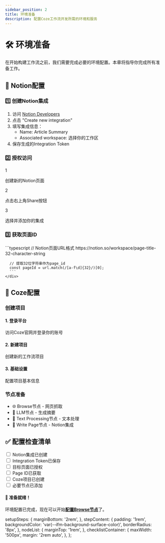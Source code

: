 ```yaml
---
sidebar_position: 2
title: 环境准备
description: 配置Coze工作流开发所需的环境和服务
---
```



# 🛠️ 环境准备

<div className="hero shadow--md">
  <div className="container">
    <p>
      在开始构建工作流之前，我们需要完成必要的环境配置。本章将指导你完成所有准备工作。
    </p>
  </div>
</div>

## 📘 Notion配置

<div className="setup-steps">

<Tabs>
  <TabItem value="integration" label="创建集成" default>
    <div className="step-content">
      <h3>1️⃣ 创建Notion集成</h3>
      <ol>
        <li>访问 <a href="https://developers.notion.com/" target="_blank">Notion Developers</a></li>
        <li>点击 "Create new integration"</li>
        <li>
          填写集成信息：
          <ul>
            <li>Name: Article Summary</li>
            <li>Associated workspace: 选择你的工作区</li>
          </ul>
        </li>
        <li>保存生成的Integration Token</li>
      </ol>
    </div>
  </TabItem>
  <TabItem value="auth" label="页面授权">
    <div className="step-content">
      <h3>2️⃣ 授权访问</h3>
      <div className="steps-container">
        <div className="step">
          <span className="step-number">1</span>
          <p>创建新的Notion页面</p>
        </div>
        <div className="step">
          <span className="step-number">2</span>
          <p>点击右上角Share按钮</p>
        </div>
        <div className="step">
          <span className="step-number">3</span>
          <p>选择并添加你的集成</p>
        </div>
      </div>
    </div>
  </TabItem>
  <TabItem value="pageid" label="获取Page ID">
    <div className="step-content">
      <h3>3️⃣ 获取页面ID</h3>
      ```typescript
      // Notion页面URL格式
      https://notion.so/workspace/page-title-32-character-string
      
      // 提取32位字符串作为page_id
      const pageId = url.match(/[a-f\d]{32}/)[0];
      ```
    </div>
  </TabItem>
</Tabs>

</div>

## 🤖 Coze配置

<div className="coze-setup">

### 创建项目

<div className="setup-grid">
  <div className="setup-card">
    <h4>1. 登录平台</h4>
    <p>访问Coze官网并登录你的账号</p>
  </div>
  <div className="setup-card">
    <h4>2. 新建项目</h4>
    <p>创建新的工作流项目</p>
  </div>
  <div className="setup-card">
    <h4>3. 基础设置</h4>
    <p>配置项目基本信息</p>
  </div>
</div>

### 节点准备

<div className="node-list">
  <Admonition type="info" title="必要节点">
    <ul>
      <li>🌐 Browse节点 - 网页抓取</li>
      <li>🤖 LLM节点 - 生成摘要</li>
      <li>📝 Text Processing节点 - 文本处理</li>
      <li>💾 Write Page节点 - Notion集成</li>
    </ul>
  </Admonition>
</div>

</div>

## ✅ 配置检查清单

<div className="checklist-container">
  <div className="checklist">
    <div className="checklist-item">
      <input type="checkbox" id="check1" />
      <label htmlFor="check1">Notion集成已创建</label>
    </div>
    <div className="checklist-item">
      <input type="checkbox" id="check2" />
      <label htmlFor="check2">Integration Token已保存</label>
    </div>
    <div className="checklist-item">
      <input type="checkbox" id="check3" />
      <label htmlFor="check3">目标页面已授权</label>
    </div>
    <div className="checklist-item">
      <input type="checkbox" id="check4" />
      <label htmlFor="check4">Page ID已获取</label>
    </div>
    <div className="checklist-item">
      <input type="checkbox" id="check5" />
      <label htmlFor="check5">Coze项目已创建</label>
    </div>
    <div className="checklist-item">
      <input type="checkbox" id="check6" />
      <label htmlFor="check6">必要节点已添加</label>
    </div>
  </div>
</div>

<div className="alert alert--success" role="alert">
  <h4>🎉 准备就绪！</h4>
  <p>
    环境配置已完成，现在可以开始<a href="./browse-node-setup"><b>配置Browse节点</b></a>了。
  </p>
</div>

  setupSteps: {
    marginBottom: '2rem',
  },
  stepContent: {
    padding: '1rem',
    backgroundColor: 'var(--ifm-background-surface-color)',
    borderRadius: '8px',
  },
  nodeList: {
    marginTop: '1rem',
  },
  checklistContainer: {
    maxWidth: '500px',
    margin: '2rem auto',
  },
};